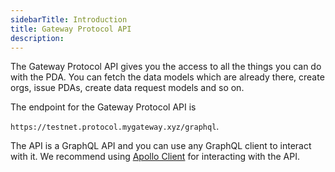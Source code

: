 ```yaml
---
sidebarTitle: Introduction
title: Gateway Protocol API
description:
---
```


The Gateway Protocol API gives you the access to all the things you can do with the PDA. You can fetch the data models which are already there, create orgs, issue PDAs, create data request models and so on.

The endpoint for the Gateway Protocol API is

`https://testnet.protocol.mygateway.xyz/graphql`.

The API is a GraphQL API and you can use any GraphQL client to interact with it.
We recommend using [Apollo Client](https://www.apollographql.com/docs/react/) for interacting with the API.
